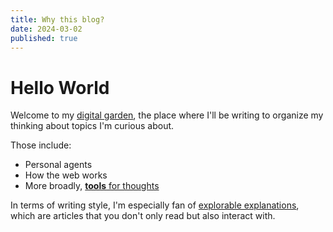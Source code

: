 ```yaml
---
title: Why this blog?
date: 2024-03-02
published: true
---
```


# Hello World

Welcome to my [digital garden](https://maggieappleton.com/garden-history/), the place where I'll be writing to organize my thinking about topics I'm curious about.

Those include:
- Personal agents
- How the web works
- More broadly, [**tools** for thoughts](https://maggieappleton.com/tools-for-thought/)

In terms of writing style, I'm especially fan of [explorable explanations](https://worrydream.com/ExplorableExplanations/), which are articles that you don't only read but also interact with.